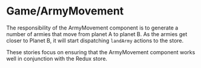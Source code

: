 
<Meta title="Game/ArmyMovement" />

# Game/ArmyMovement
The responsibility of the ArmyMovement component is to generate a number of armies that move from planet A to planet B. As the armies get closer to Planet B, it will start dispatching `landArmy` actions to the store.

These stories focus on ensuring that the ArmyMovement component works well in conjunction with the Redux store.
